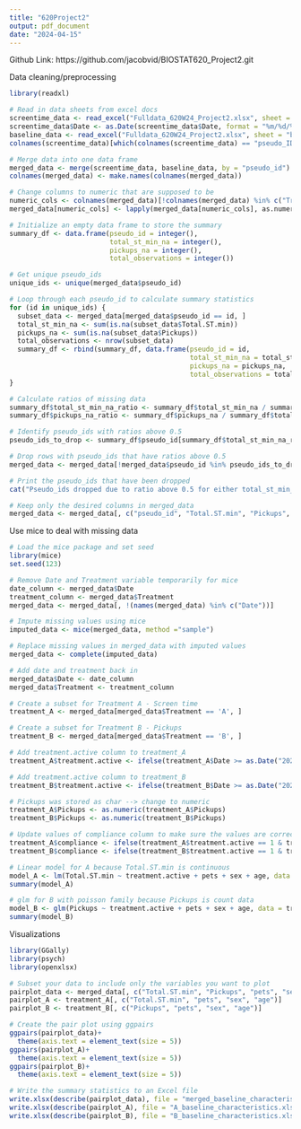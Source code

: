 ```yaml
---
title: "620Project2"
output: pdf_document
date: "2024-04-15"
---
```


Github Link: https://github.com/jacobvid/BIOSTAT620_Project2.git


Data cleaning/preprocessing
```r
library(readxl)

# Read in data sheets from excel docs
screentime_data <- read_excel("Fulldata_620W24_Project2.xlsx", sheet = "screentime")
screentime_data$Date <- as.Date(screentime_data$Date, format = "%m/%d/%Y")
baseline_data <- read_excel("Fulldata_620W24_Project2.xlsx", sheet = "baseline")
colnames(screentime_data)[which(colnames(screentime_data) == "pseudo_ID")] <- "pseudo_id"

# Merge data into one data frame
merged_data <- merge(screentime_data, baseline_data, by = "pseudo_id")
colnames(merged_data) <- make.names(colnames(merged_data))

# Change columns to numeric that are supposed to be
numeric_cols <- colnames(merged_data)[!colnames(merged_data) %in% c("Treatment", "Total.ST", "Social.ST", "team", "Date", "Day")]
merged_data[numeric_cols] <- lapply(merged_data[numeric_cols], as.numeric)

# Initialize an empty data frame to store the summary
summary_df <- data.frame(pseudo_id = integer(),
                         total_st_min_na = integer(),
                         pickups_na = integer(),
                         total_observations = integer())

# Get unique pseudo_ids
unique_ids <- unique(merged_data$pseudo_id)

# Loop through each pseudo_id to calculate summary statistics
for (id in unique_ids) {
  subset_data <- merged_data[merged_data$pseudo_id == id, ]
  total_st_min_na <- sum(is.na(subset_data$Total.ST.min))
  pickups_na <- sum(is.na(subset_data$Pickups))
  total_observations <- nrow(subset_data)
  summary_df <- rbind(summary_df, data.frame(pseudo_id = id,
                                             total_st_min_na = total_st_min_na,
                                             pickups_na = pickups_na,
                                             total_observations = total_observations))
}

# Calculate ratios of missing data
summary_df$total_st_min_na_ratio <- summary_df$total_st_min_na / summary_df$total_observations
summary_df$pickups_na_ratio <- summary_df$pickups_na / summary_df$total_observations

# Identify pseudo_ids with ratios above 0.5
pseudo_ids_to_drop <- summary_df$pseudo_id[summary_df$total_st_min_na_ratio > 0.5 | summary_df$pickups_na_ratio > 0.5]

# Drop rows with pseudo_ids that have ratios above 0.5
merged_data <- merged_data[!merged_data$pseudo_id %in% pseudo_ids_to_drop, ]

# Print the pseudo_ids that have been dropped
cat("Pseudo_ids dropped due to ratio above 0.5 for either total_st_min_na or pickups_na:\n", paste(pseudo_ids_to_drop, collapse = ", "))

# Keep only the desired columns in merged_data
merged_data <- merged_data[, c("pseudo_id", "Total.ST.min", "Pickups", "pets", "sex", "age", "Date", "Treatment")]
```


Use mice to deal with missing data
```r
# Load the mice package and set seed
library(mice)
set.seed(123)

# Remove Date and Treatment variable temporarily for mice
date_column <- merged_data$Date
treatment_column <- merged_data$Treatment
merged_data <- merged_data[, !(names(merged_data) %in% c("Date"))]

# Impute missing values using mice
imputed_data <- mice(merged_data, method ="sample")

# Replace missing values in merged_data with imputed values
merged_data <- complete(imputed_data)

# Add date and treatment back in
merged_data$Date <- date_column
merged_data$Treatment <- treatment_column
```


```r
# Create a subset for Treatment A - Screen time
treatment_A <- merged_data[merged_data$Treatment == 'A', ]

# Create a subset for Treatment B - Pickups
treatment_B <- merged_data[merged_data$Treatment == 'B', ]

# Add treatment.active column to treatment_A
treatment_A$treatment.active <- ifelse(treatment_A$Date >= as.Date("2024-03-27") & treatment_A$Date <= as.Date("2024-04-02"), 1, 0)

# Add treatment.active column to treatment_B
treatment_B$treatment.active <- ifelse(treatment_B$Date >= as.Date("2024-03-27") & treatment_B$Date <= as.Date("2024-04-02"), 1, 0)

# Pickups was stored as char --> change to numeric
treatment_A$Pickups <- as.numeric(treatment_A$Pickups)
treatment_B$Pickups <- as.numeric(treatment_B$Pickups)

# Update values of compliance column to make sure the values are correct
treatment_A$compliance <- ifelse(treatment_A$treatment.active == 1 & treatment_A$Total.ST.min <= 200, 1, 0)
treatment_B$compliance <- ifelse(treatment_B$treatment.active == 1 & treatment_B$Pickups <= 50, 1, 0)

# Linear model for A because Total.ST.min is continuous
model_A <- lm(Total.ST.min ~ treatment.active + pets + sex + age, data = treatment_A)
summary(model_A)

# glm for B with poisson family because Pickups is count data
model_B <- glm(Pickups ~ treatment.active + pets + sex + age, data = treatment_B, family = poisson)
summary(model_B)
```

Visualizations
```r
library(GGally)
library(psych)
library(openxlsx)

# Subset your data to include only the variables you want to plot
pairplot_data <- merged_data[, c("Total.ST.min", "Pickups", "pets", "sex", "age")]
pairplot_A <- treatment_A[, c("Total.ST.min", "pets", "sex", "age")]
pairplot_B <- treatment_B[, c("Pickups", "pets", "sex", "age")]

# Create the pair plot using ggpairs
ggpairs(pairplot_data)+
  theme(axis.text = element_text(size = 5))
ggpairs(pairplot_A)+
  theme(axis.text = element_text(size = 5))
ggpairs(pairplot_B)+
  theme(axis.text = element_text(size = 5))

# Write the summary statistics to an Excel file
write.xlsx(describe(pairplot_data), file = "merged_baseline_characteristics.xlsx")
write.xlsx(describe(pairplot_A), file = "A_baseline_characteristics.xlsx")
write.xlsx(describe(pairplot_B), file = "B_baseline_characteristics.xlsx")


```

